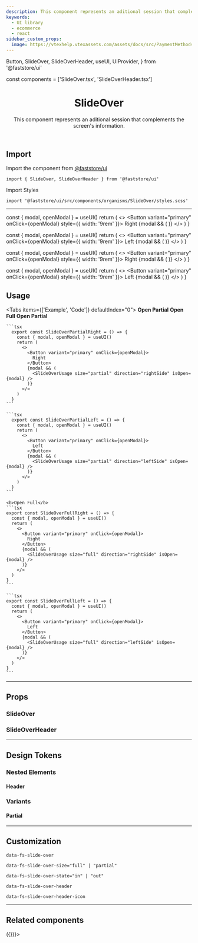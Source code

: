 ```yaml
---
description: This component represents an aditional session that complements the screen's information.
keywords:
  - UI library
  - ecommerce
  - react
sidebar_custom_props:
  image: https://vtexhelp.vtexassets.com/assets/docs/src/PaymentMethods___b0f344b254360daa53406cd631887adf.png
---
```


  Button,
  SlideOver,
  SlideOverHeader,
  useUI,
  UIProvider,
} from '@faststore/ui'

const components = ['SlideOver.tsx', 'SlideOverHeader.tsx']

<header>

# SlideOver

This component represents an aditional session that complements the screen's information.

</header>

## Import

Import the component from [@faststore/ui](/../components)

```tsx
import { SlideOver, SlideOverHeader } from '@faststore/ui'
```

Import Styles

```tsx
import '@faststore/ui/src/components/organisms/SlideOver/styles.scss'
```

---

  const { modal, openModal } = useUI()
  return (
    <>
      <Button variant="primary" onClick={openModal} style={{ width: '9rem' }}>
        Right
      </Button>
      {modal && (
        <SlideOverUsage size="partial" direction="rightSide" isOpen={modal} />
      )}
    </>
  )
}

  const { modal, openModal } = useUI()
  return (
    <>
      <Button variant="primary" onClick={openModal} style={{ width: '9rem' }}>
        Left
      </Button>
      {modal && (
        <SlideOverUsage size="partial" direction="leftSide" isOpen={modal} />
      )}
    </>
  )
}

  const { modal, openModal } = useUI()
  return (
    <>
      <Button variant="primary" onClick={openModal} style={{ width: '9rem' }}>
        Right
      </Button>
      {modal && (
        <SlideOverUsage size="full" direction="rightSide" isOpen={modal} />
      )}
    </>
  )
}

  const { modal, openModal } = useUI()
  return (
    <>
      <Button variant="primary" onClick={openModal} style={{ width: '9rem' }}>
        Left
      </Button>
      {modal && (
        <SlideOverUsage size="full" direction="leftSide" isOpen={modal} />
      )}
    </>
  )
}

## Usage

<Tabs items={['Example', 'Code']} defaultIndex="0">
  <Tab>
    <OverviewSection direction="column">
      <b>Open Partial</b>
      <UIProvider>
        <SlideOverPartialRight />
      </UIProvider>
      <UIProvider>
        <SlideOverPartialLeft />
      </UIProvider>
    </OverviewSection>
     <OverviewSection direction="column">
      <b>Open Full</b>
      <UIProvider>
        <SlideOverFullRight />
      </UIProvider>
      <UIProvider>
        <SlideOverFullLeft />
      </UIProvider>
    </OverviewSection>
  </Tab>
  <Tab>
    <b>Open Partial</b>

    ```tsx
      export const SlideOverPartialRight = () => {
        const { modal, openModal } = useUI()
        return (
          <>
            <Button variant="primary" onClick={openModal}>
              Right
            </Button>
            {modal && (
              <SlideOverUsage size="partial" direction="rightSide" isOpen={modal} />
            )}
          </>
        )
      }
    ```

    ```tsx
      export const SlideOverPartialLeft = () => {
        const { modal, openModal } = useUI()
        return (
          <>
            <Button variant="primary" onClick={openModal}>
              Left
            </Button>
            {modal && (
              <SlideOverUsage size="partial" direction="leftSide" isOpen={modal} />
            )}
          </>
        )
      }
    ```

    <b>Open Full</b>
    ```tsx
    export const SlideOverFullRight = () => {
      const { modal, openModal } = useUI()
      return (
        <>
          <Button variant="primary" onClick={openModal}>
            Right
          </Button>
          {modal && (
            <SlideOverUsage size="full" direction="rightSide" isOpen={modal} />
          )}
        </>
      )
    }
    ```

    ```tsx
    export const SlideOverFullLeft = () => {
      const { modal, openModal } = useUI()
      return (
        <>
          <Button variant="primary" onClick={openModal}>
            Left
          </Button>
          {modal && (
            <SlideOverUsage size="full" direction="leftSide" isOpen={modal} />
          )}
        </>
      )
    }
    ```

  </Tab>
</Tabs>

---

## Props

### SlideOver

<ComponentPropsSection component="SlideOver" />

### SlideOverHeader

<ComponentPropsSection component="SlideOverHeader" />

---

## Design Tokens

<TokenTable>
  <TokenRow
    token="--fs-slide-over-bkg-color"
    value="var(--fs-color-body-bkg)"
    isColor
  />
  <TokenRow
    token="--fs-slide-over-transition-timing"
    value="var(--fs-transition-timing)"
  />
</TokenTable>

### Nested Elements

#### Header

<TokenTable>
  <TokenRow
    token="--fs-slide-over-header-padding"
    value="var(--fs-spacing-2) var(--fs-spacing-3) var(--fs-spacing-2)"
  />
  <TokenRow
    token="--fs-slide-over-header-bkg-color"
    value="var(--fs-color-neutral-0)"
    isColor
  />
</TokenTable>

### Variants

#### Partial

<TokenTable>
  <TokenRow
    token="--fs-slide-over-partial-gap"
    value="calc(2 * var(--fs-grid-padding))"
  />
  <TokenRow
    token="--fs-slide-over-partial-width-mobile"
    value="calc(100vw - var(--fs-slide-over-partial-gap))"
  />
  <TokenDivider />
  <TokenRow
    token="--fs-slide-over-partial-width-notebook"
    value="calc(100% / 3)"
  />
  <TokenRow
    token="--fs-slide-over-partial-max-width-notebook"
    value="calc(var(--fs-grid-breakpoint-notebook) / 3)"
  />
</TokenTable>

---

## Customization

`data-fs-slide-over`

`data-fs-slide-over-size="full" | "partial"`

`data-fs-slide-over-state="in" | "out"`

`data-fs-slide-over-header`

`data-fs-slide-over-header-icon`

---

## Related components

<SectionList grid="row">
  <SectionItem
    title="Cart Sidebar"
    description="The CartSidebar displays the summary of items added to the cart along with detailed information, and checkout option."
    actionPath="/components/organisms/cart-sidebar"
  >
    <UIProvider>
      <CartSidebarUsage />
    </UIProvider>
  </SectionItem>
  <SectionItem
    title="Filter Slider"
    description="The mobile Filter view that is rendered inside a SlideOver component."
    actionPath="/components/organisms/filter-slider"
  >
    <UIProvider>
      <SearchProvider onChange={() => ({})}>
        <FilterUsage onlyMobile={true} />
      </SearchProvider>
    </UIProvider>
  </SectionItem>
</SectionList>
